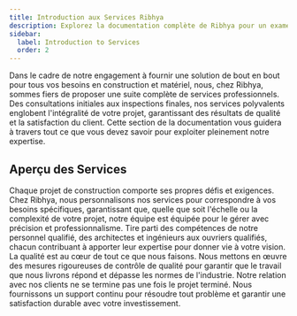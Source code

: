 ```yaml
---
title: Introduction aux Services Ribhya
description: Explorez la documentation complète de Ribhya pour un examen approfondi de nos outils haut de gamme et services de construction.
sidebar:
  label: Introduction to Services
  order: 2
---
```



Dans le cadre de notre engagement à fournir une solution de bout en bout pour tous vos besoins en construction et matériel, nous, chez Ribhya, sommes fiers de proposer une suite complète de services professionnels. Des consultations initiales aux inspections finales, nos services polyvalents englobent l'intégralité de votre projet, garantissant des résultats de qualité et la satisfaction du client. Cette section de la documentation vous guidera à travers tout ce que vous devez savoir pour exploiter pleinement notre expertise.

## Aperçu des Services

<Tabs>
  <TabItem label="Solutions sur Mesure">
    Chaque projet de construction comporte ses propres défis et exigences. Chez Ribhya, nous
    personnalisons nos services pour correspondre à vos besoins spécifiques, garantissant que,
    quelle que soit l'échelle ou la complexité de votre projet, notre équipe est équipée pour le
    gérer avec précision et professionnalisme.
  </TabItem>
  <TabItem label="Équipe d'Experts">
    Tire parti des compétences de notre personnel qualifié, des architectes et ingénieurs aux
    ouvriers qualifiés, chacun contribuant à apporter leur expertise pour donner vie à votre vision.
  </TabItem>
  <TabItem label="Engagement envers la Qualité">
    La qualité est au cœur de tout ce que nous faisons. Nous mettons en œuvre des mesures
    rigoureuses de contrôle de qualité pour garantir que le travail que nous livrons répond et
    dépasse les normes de l'industrie.
  </TabItem>
  <TabItem label="Support Continu">
    Notre relation avec nos clients ne se termine pas une fois le projet terminé. Nous fournissons
    un support continu pour résoudre tout problème et garantir une satisfaction durable avec votre
    investissement.
  </TabItem>
</Tabs>

